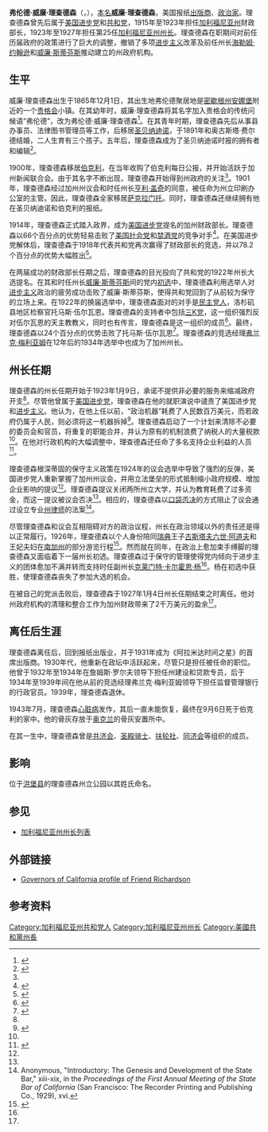 {{Infobox Governor
|name=弗伦德·威廉·理查德森
|image=Friend Richardson.jpg
|caption=弗伦德·理查德森在[[加利福尼亚州议会大厦|加利福尼亚州议会大厦]]的标准照
|order= 第25任
|office= 加利福尼亚州州长
|term_start= 1923年1月9日
|term_end= 1927年1月4日
|lieutenant= 克莱门特·卡尔霍恩·杨
|predecessor= [[威廉·斯蒂芬斯|威廉·斯蒂芬斯]]
|successor= [[克莱门特·卡尔霍恩·杨|克莱门特·卡尔霍恩·杨]]
|order2= 第21任
|office2= 加利福尼亚州财政部长
|term_start2= 1915年1月5日
|term_end2= 1923年1月9日
|lieutenant2 =
|predecessor2= [[爱德华·罗伯茨|爱德华·罗伯茨]]
|successor2= [[查尔斯·约翰逊|查尔斯·约翰逊]]
|birth_date= {{birth date|1865|12|1|mf=y}}
|birth_place= [[密歇根州|密歇根州]]弗伦德聚居地
|death_date= {{death date and age|1943|9|6|1865|12|1}}
|death_place= [[加利福尼亚州|加利福尼亚州]][[伯克利|伯克利]]
|party= [[美国进步党|美国进步党]]，[[共和党_(美国)|共和党]]
|profession= [[出版商|出版商]]，[[政治家|政治家]]
|spouse= 奥古斯塔·费尔德
|religion= [[贵格会|贵格会]]
|footnotes=
}}

'''弗伦德·威廉·理查德森'''（{{lang-en|'''Friend William Richardson'''}}，{{bd|1865年|12月1日|1943年|9月6日|catIdx=R}}），[[本名|本名]]'''威廉·理查德森'''，美国报纸[[出版商|出版商]]、[[政治家|政治家]]。理查德森曾先后属于[[美国进步党|美国进步党]]和[[共和党_(美国)|共和党]]，1915年至1923年担任[[加利福尼亚州|加利福尼亚州]]财政部长，1923年至1927年担任第25任[[加利福尼亚州州长|加利福尼亚州州长]]。理查德森在职期间对前任历届政府的政策进行了巨大的调整，撤销了多项[[进步主义|进步主义]]改革及前任州长[[海勒姆·约翰逊|海勒姆·约翰逊]]和[[威廉·斯蒂芬斯|威廉·斯蒂芬斯]]推动建立的州政府机构。

==生平==

威廉·理查德森出生于1865年12月1日，其出生地弗伦德聚居地是[[密歇根州|密歇根州]][[安娜堡|安娜堡]]附近的一个[[贵格会|贵格会]]小镇。在其幼年时，威廉·理查德森将其名字加入贵格会的传统问候语“弗伦德”，改为弗伦德·威廉·理查德森<ref name="Governor Friend Richardson">{{cite web|url=http://californiagovernors.ca.gov/h/biography/governor_25.html|title=Governor Friend Richardson|publisher=California State Library|date=2007|accessdate=2007-09-22|deadurl=yes|archiveurl=https://web.archive.org/web/20070922062802/http://www.californiagovernors.ca.gov/h/biography/governor_25.html|archivedate=2007-09-22}}</ref>。在其青年时期，理查德森先后从事县办事员、法律图书管理员等工作，后移居[[圣贝纳迪诺_(加利福尼亚州)|圣贝纳迪诺]]，于1891年和奥古斯塔·费尔德结婚，二人生育有三个孩子。五年后，理查德森成为了圣贝纳迪诺时报的拥有者和编辑<ref name="lynn">{{cite book |author=Cook, Lynn and Janet LaDue|title=The First Ladies of California |url=https://archive.org/details/firstladiesofcal0000cook|location=Philadelphia |publisher=Xlibris Corporation |year=2007 |origyear=2007 |isbn=978-1425729653}}</ref>。

1900年，理查德森移居[[伯克利|伯克利]]，在当年收购了伯克利每日公报，并开始活跃于加州新闻联合会。由于其名字不断出现，理查德森开始得到州政府的关注<ref name="lynn" />。1901年，理查德森经过加州州议会和时任州长[[亨利·盖奇|亨利·盖奇]]的同意，被任命为州立印刷办公室的主管。因此，理查德森全家移居[[萨克拉门托_(加利福尼亚州)|萨克拉门托]]。同时，理查德森还继续拥有他在圣贝纳迪诺和伯克利的报纸。

1914年，理查德森正式踏入政界，成为[[美国进步党|美国进步党]]提名的加州财政部长。理查德森以66个百分点的优势轻易击败了[[美国社会党|美国社会党]]和[[禁酒党|禁酒党]]的竞争对手<ref>{{cite web|url=http://www.joincalifornia.com/election/1914-11-03|title=November 3, 1914 General Election Results|publisher=JoinCalifornia.org|date=1914-11-03|accessdate=2007-09-22|archive-date=2021-12-10|archive-url=https://web.archive.org/web/20211210220817/http://www.joincalifornia.com/election/1914-11-03|dead-url=no}}</ref>。在美国进步党解体后，理查德森于1918年代表共和党再次赢得了财政部长的竞选，并以78.2个百分点的优势大幅胜出<ref>{{cite web|url=http://www.joincalifornia.com/election/1918-11-05|title=November 5, 1918 General Election Results|publisher=JoinCalifornia.org|date=1918-11-05|accessdate=2007-09-22|archive-date=2021-12-11|archive-url=https://web.archive.org/web/20211211004811/http://www.joincalifornia.com/election/1918-11-05|dead-url=no}}</ref>。

在两届成功的财政部长任期之后，理查德森的目光投向了共和党的1922年州长大选提名。在其和时任州长[[威廉·斯蒂芬斯|威廉·斯蒂芬斯]]间的党内[[初选|初选]]中，理查德森利用选举人对[[进步主义|进步主义]]政治的疲劳成功击败了威廉·斯蒂芬斯，使得共和党回到了从前较为保守的立场上来。在1922年的换届选举中，理查德森面对的对手是[[民主党_(美国)|民主党人]]，洛杉矶县地区检察官托马斯·伍尔瓦恩。理查德森的支持者中包括[[三K党|三K党]]，这一组织强烈反对伍尔瓦恩的天主教教义，同时也有传言，理查德森是这一组织的成员<ref>{{cite book |author=Chalmers, David M.|title=Hooded Americanism: The History of the Ku Klux Klam (3rd Edition) |url=https://archive.org/details/hoodedamericanis00chal|location=New York|publisher=Duke University Press |year=2000 |origyear=1965 |isbn=0822307723}}</ref>。最终，理查德森以24个百分点的优势击败了托马斯·伍尔瓦恩<ref>{{cite web|url=http://www.joincalifornia.com/election/1922-11-07|title=November 7, 1918 General Election Results|publisher=JoinCalifornia.org|date=1922-11-07|accessdate=2007-09-22|archive-date=2021-04-25|archive-url=https://web.archive.org/web/20210425135853/http://www.joincalifornia.com/election/1922-11-07|dead-url=no}}</ref>。理查德森的竞选经理[[弗兰克·梅利亚姆|弗兰克·梅利亚姆]]在12年后的1934年选举中也成为了加州州长。

==州长任期==

理查德森的州长任期开始于1923年1月9日，承诺不提供非必要的服务来缩减政府开支<ref name="Governor Friend Richardson"/>。尽管他曾属于[[美国进步党|美国进步党]]，理查德森在他的就职演说中谴责了美国进步党和[[进步主义|进步主义]]。他认为，在他上任以前，“政治机器”耗费了人民数百万美元，而若政府仍属于人民，则必须将这一机器拆掉<ref name="California State Library">{{cite web|url=http://californiagovernors.ca.gov/h/documents/inaugural_25.html|title=Inaugural Address, Friend Richardson. Presented: January 9, 1923|publisher=California State Library|date=1923-01-09|accessdate=2007-09-22|deadurl=yes|archiveurl=https://web.archive.org/web/20070919033102/http://www.californiagovernors.ca.gov/h/documents/inaugural_25.html|archivedate=2007年9月19日}}</ref>。理查德森启动了一个计划来清除不必要的委员会和官员，将重复的职能合并，并认为原有的机制浪费了纳税人的大量税款<ref name="California State Library"/>。在他对行政机构的大幅调整中，理查德森还任命了多名支持企业利益的人员<ref name="DeBow, Ken and John C. Syer. 2003">{{cite book |author=DeBow, Ken and John C. Syer.|title=Power and Politics in California |url=https://archive.org/details/powerpoliticsinc0000debo|location=New York |publisher=Longman |year=2003 |origyear= |isbn=0321089758}}</ref>。

理查德森根深蒂固的保守主义政策在1924年的议会选举中导致了强烈的反弹，美国进步党人重新掌握了加州州议会，并用立法堡垒的形式抵制缩小政府规模、增加企业影响的提议<ref name="DeBow, Ken and John C. Syer. 2003"/>。理查德森提议关闭两所州立大学，并认为教育耗费了过多资金，而这一提议被议会否决<ref name="Governor Friend Richardson"/>。相应的，理查德森以[[口袋否决|口袋否决]]的方式阻止了议会通过设立专业[[州律师|州律师]]的法案<ref>Anonymous, "Introductory: The Genesis and Development of the State Bar," xiii-xix, in the ''Proceedings of the First Annual Meeting of the State Bar of California'' (San Francisco: The Recorder Printing and Publishing Co., 1929), xvi.</ref>。

尽管理查德森和议会互相阻碍对方的政治议程，州长在政治领域以外的责任还是得以正常履行。1926年，理查德森以个人身份陪同[[瑞典|瑞典]]王子[[古斯塔夫六世·阿道夫|古斯塔夫六世·阿道夫]]和王妃夫妇在[[南加州|南加州]]的部分游览行程<ref>{{cite web|url=http://www.missioninnmuseum.com/collect_movers/movers_main.htm|title=The Mission Inn Museum's Hands on History; Movers and Shakers; Swedish Prince|publisher=Mission Inn|date=2006-10-06|accessdate=2007-09-22|archive-url=https://web.archive.org/web/20070918235205/http://www.missioninnmuseum.com/collect_movers/movers_main.htm|archive-date=2007-09-18|dead-url=yes}}</ref>。然而就在同年，在政治上愈加束手缚脚的理查德森又面临着下一届州长初选。理查德森过于保守的管理使得党内倾向于进步主义的团体愈加不满并转而支持时任副州长[[克莱门特·卡尔霍恩·杨|克莱门特·卡尔霍恩·杨]]<ref name="DeBow, Ken and John C. Syer. 2003"/>。杨在初选中获胜，使理查德森丧失了参加大选的机会。

在被自己的党派击败后，理查德森于1927年1月4日州长任期结束之时离任。他对州政府机构的清理和整合工作为加州财政带来了2千万美元的盈余<ref name="Governor Friend Richardson"/>。

==离任后生涯==

理查德森离任后，回到报纸出版业，并于1931年成为《阿拉米达时间之星》的首席出版商。1930年代，他重新在政坛中活跃起来，尽管只是担任被任命的职位。他曾于1932年至1934年在詹姆斯·罗尔夫领导下担任州建设和贷款专员，后于1934年至1939年间在他从前的竞选经理弗兰克·梅利亚姆领导下担任监督管理银行的行政官员。1939年，理查德森退休。

1943年7月，理查德森[[心脏病|心脏病]]发作，其后一直未能恢复，最终在9月6日死于伯克利的家中。他的骨灰存放于[[奥克兰_(加利福尼亚州)|奥克兰]]的骨灰安置所中。

在其一生中，理查德森曾是[[共济会|共济会]]、[[圣殿骑士|圣殿骑士]]、[[扶轮社|扶轮社]]、[[同济会|同济会]]等组织的成员。

==影响==
位于[[洪堡县_(加利福尼亚州)|洪堡县]]的理查德森州立公园以其姓氏命名。

==参见==
*[[加利福尼亚州州长列表|加利福尼亚州州长列表]]

==外部链接==
*[https://web.archive.org/web/20070922062802/http://www.californiagovernors.ca.gov/h/biography/governor_25.html Governors of California profile of Friend Richardson]

==参考资料==
{{Reflist|2}}

{{DEFAULTSORT:Richardson, Friend William}}
[[Category:加利福尼亚州共和党人|Category:加利福尼亚州共和党人]]
[[Category:加利福尼亚州州长|Category:加利福尼亚州州长]]
[[Category:美國共和黨州長|Category:美國共和黨州長]]